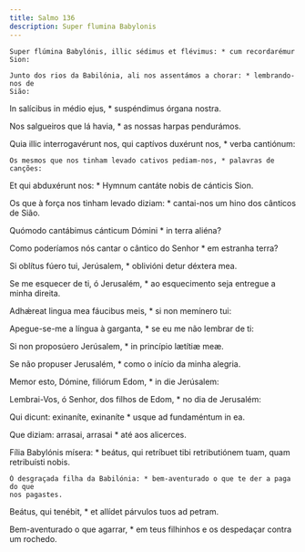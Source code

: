 ```yaml
---
title: Salmo 136
description: Super flumina Babylonis
---
```


<div class="side-by-side not-content">

    Super flúmina Babylónis, illic sédimus et flévimus: * cum recordarémur Sion:

    Junto dos rios da Babilónia, ali nos assentámos a chorar: * lembrando-nos de
    Sião:
  </span>

In salícibus in médio ejus, * suspéndimus órgana nostra.

Nos salgueiros que lá havia, * as nossas harpas pendurámos.

  <span>
    Quia illic interrogavérunt nos, qui captívos duxérunt nos, * verba
    cantiónum:

    Os mesmos que nos tinham levado cativos pediam-nos, * palavras de canções:
  </span>

Et qui abduxérunt nos: * Hymnum cantáte nobis de cánticis Sion.

  <span>
    Os que à força nos tinham levado diziam: * cantai-nos um hino dos cânticos
    de Sião.
  </span>

Quómodo cantábimus cánticum Dómini * in terra aliéna?

  <span>
    Como poderíamos nós cantar o cântico do Senhor * em estranha terra?
  </span>

Si oblítus fúero tui, Jerúsalem, * oblivióni detur déxtera mea.

  <span>
    Se me esquecer de ti, ó Jerusalém, * ao esquecimento seja entregue a minha
    direita.
  </span>

Adhǽreat lingua mea fáucibus meis, * si non memínero tui:

Apegue-se-me a língua à garganta, * se eu me não lembrar de ti:

Si non proposúero Jerúsalem, * in princípio lætítiæ meæ.

Se não propuser Jerusalém, * como o início da minha alegria.

Memor esto, Dómine, filiórum Edom, * in die Jerúsalem:

Lembrai-Vos, ó Senhor, dos filhos de Edom, * no dia de Jerusalém:

Qui dicunt: exinaníte, exinaníte * usque ad fundaméntum in ea.

Que diziam: arrasai, arrasai * até aos alicerces.

  <span>
    Fília Babylónis mísera: * beátus, qui retríbuet tibi retributiónem tuam,
    quam retribuísti nobis.

    Ó desgraçada filha da Babilónia: * bem-aventurado o que te der a paga do que
    nos pagastes.
  </span>

Beátus, qui tenébit, * et allídet párvulos tuos ad petram.

  <span>
    Bem-aventurado o que agarrar, * em teus filhinhos e os despedaçar contra um
    rochedo.

</div>
